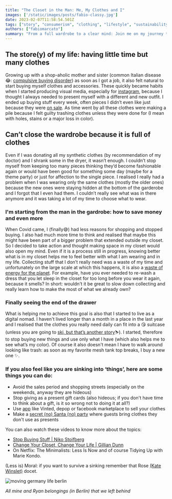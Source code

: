 ```yaml
---
title: "The Closet in the Man: Me, My Clothes and I"
images: ['/static/images/posts/fabio-classy.jpg']
date: 2023-02-07T11:58:54.501Z
tags: ["story", "consumerism", "clothing", "lifestyle", "sustainability", "environment"]
authors: ["fabiomarcato"]
summary: "From a full wardrobe to a clear mind: Join me on my journey to declutter and save money. Tips to stop compulsive buying and make the most of what you own."
---
```

## The store(y) of my life: having little time but many clothes

Growing up with a shop-aholic mother and sister (common Italian disease 😂: [compulsive buying disorder](https://en.wikipedia.org/wiki/Compulsive_buying_disorder)) as soon as I got a job, it also felt natural to start buying myself clothes and accessories. These quickly became habits when I started producing visual media, especially for [instagram](https://www.instagram.com/fabiuzs/?hl=en), because I thought I always needed to present myself with a different and new outfit. I ended up buying stuff every week, often pieces I didn’t even like just because they were [on sale](https://www.theguardian.com/fashion/2023/feb/07/patricia-field-interview). As time went by all these clothes were making a pile because I felt guilty trashing clothes unless they were done for (I mean with holes, stains or a major loss in color). 

## Can’t close the wardrobe because it is full of clothes

Even if I was donating all my synthetic clothes (by recommendation of my doctor) and I shrank some in the dryer, it wasn’t enough. I couldn’t stop myself from keeping too many pieces thinking they’d become fashionable again or would have been good for something some day (maybe for a theme party) or just for affection to the single piece. 
I realised I really had a problem when I was wearing only the same clothes (mostly the older ones) because the new ones were staying hidden at the bottom of the garderobe and I forgot that I even had them. I couldn’t really see what was in there anymore and it was taking a lot of my time to choose what to wear.

### I'm starting from the man in the gardrobe: how to save money and even more

When Covid came, I (finally😅) had less reasons for shopping and stopped buying. I also had much more time to think and realised that maybe this might have been part of a bigger problem that extended outside my closet. So I decided to take action and thought making space in my closet would also open my mind. Even if it is a process still in progress, knowing better what is in my closet helps me to feel better with what I am wearing and in my life. Collecting stuff that I don’t really need was a waste of my time and unfortunately on the large scale at which this happens, it is also a [waste of energy for the planet](https://amp.theguardian.com/commentisfree/2019/feb/20/shopping-addiction-fashion-environment). For example, have you ever needed to re-wash a dress that you let sleep in the closet for too long before you wear it again, because it smells? In short: wouldn't it be great to slow down collecting and really learn how to make the most of what we already own?

### Finally seeing the end of the drawer

What is helping me to achieve this goal is also that I started to live as a digital nomad. I haven't lived longer than a month in a place in the last year and I realised that the clothes you really need daily can fit into a 😘 suitcase (unless you are going to [ski, but that’s another story](https://www.thefabryk.com/blog/european-snow-pride-in-tignes/)⛷). I started, therefore to stop buying new things and use only what I have (which also helps me to see what’s my color). Of course it also doesn't mean I have to walk around looking like trash: as soon as my favorite mesh tank top breaks, I buy a new one ✨.

### If you also feel like you are sinking into ‘things’, here are some things you can do:

* Avoid the sales period and shopping streets (especially on the weekends, anyway they are hideous)
* Stop giving as a present gift cards (also hideous; if you don't have time to think about a gift, is it so wrong not to doing it at all?)
* Use [app](https://www.sustainably-chic.com/blog/used-clothing-apps) like Vinted, depop or facebook marketplace to sell your clothes
* Make a [secret (no) Santa (no) party](https://www.wikihow.com/Do-a-Secret-Santa) where guests bring clothes they don't use as presents

You can also watch these videos to know more about the topics:

* [](https://www.youtube.com/watch?v=WiVHSRY2I5Y)[Stop Buying Stuff | Niko Stoifberg](https://www.youtube.com/watch?v=QesWRLsWJA4)
* [Change Your Closet, Change Your Life | Gillian Dunn](https://www.youtube.com/watch?v=WiVHSRY2I5Y)
* On Netflix: The Minimalists: Less Is Now and of course Tidying Up with Marie Kondo.

(Less is) Moral: if you want to survive a sinking remember that Rose [(Kate Winslet)](https://people.com/style/kate-winslet-dons-gown-she-wore-7-years-ago-avatar-the-way-of-water-red-carpet/) docet.

![moving germany life berlin](https://res.cloudinary.com/dx4cuted1/image/upload/v1675971968/Berlin%202022/berlin_germany_moving_stuff_expat.jpg)

*All mine and Ryan belongings (in Berlin) that we left behind*